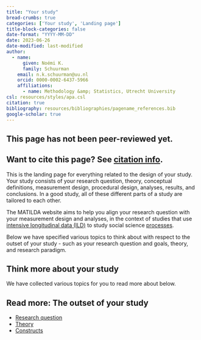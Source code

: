 ```yaml
---
title: "Your study"
bread-crumbs: true
categories: ['Your study', 'Landing page']
title-block-categories: false
date-format: "YYYY-MM-DD"
date: 2023-06-26
date-modified: last-modified
author:
  - name:
      given: Noémi K.
      family: Schuurman
    email: n.k.schuurman@uu.nl
    orcid: 0000-0002-6437-5966
    affiliations:
      - name: Methodology &amp; Statistics, Utrecht University
csl: resources/styles/apa.csl
citation: true
bibliography: resources/bibliographies/pagename_references.bib
google-scholar: true
---
```


::: callout-caution
## This page has not been peer-reviewed yet.
:::

::: callout-note
## Want to cite this page? See [citation info](your-study.html#citation).
:::

This is the landing page for everything related to the design of your study. Your study consists of your research question, theory, conceptual definitions, measurement design, procedural design, analyses, results, and conclusions. In a good study, all of these different parts of a study are tailored to each other. 

The MATILDA website aims to help you align your research question with your measurement design and analyses, in the context of studies that use [intensive longitudinal data (ILD)](intensive-longitudinal-data.qmd) to study social science [processes](processes.qmd). 

Below we have specified various topics to think about with respect to the outset of your study - such as your research question and goals, theory, and research paradigm. 

## Think more about your study

We have collected various topics for you to read more about below.

::: {.callout-note collapse="false"}
## Read more: The outset of your study
-   [Research question](your-study/research-question.qmd)
-   [Theory](your-study/theory-formation.qmd)
-   [Constructs](your-study/constructs.qmd)
:::

